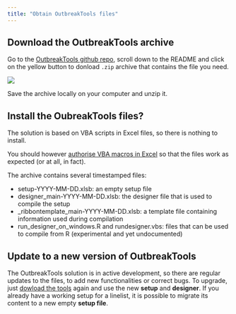 ```yaml
---
title: "Obtain OutbreakTools files"
---
```


## Download the OutbreakTools archive

Go to the [OutbreakTools github repo](https://github.com/epicentre-msf/outbreak-tools), scroll down to the README and click on the yellow button to donload `.zip` archive that contains the file you need.

![](images/img-001-download.png)

Save the archive locally on your computer and unzip it.

## Install the OubreakTools files?

The solution is based on VBA scripts in Excel files, so there is nothing to install.

You should however [authorise VBA macros in Excel](https://support.microsoft.com/en-us/office/enable-or-disable-macros-in-microsoft-365-files-12b036fd-d140-4e74-b45e-16fed1a7e5c6) so that the files work as expected (or at all, in fact).

The archive contains several timestamped files:

-   setup-YYYY-MM-DD.xlsb: an empty setup file
-   designer_main-YYYY-MM-DD.xlsb: the designer file that is used to compile the setup
-   \_ribbontemplate_main-YYYY-MM-DD.xlsb: a template file containing information used during compilation
-   run_designer_on_windows.R and rundesigner.vbs: files that can be used to compile from R (experimental and yet undocumented)

## Update to a new version of OutbreakTools

The OutbreakTools solution is in active development, so there are regular updates to the files, to add new functionalities or correct bugs. To upgrade, just [dowload the tools](https://github.com/epicentre-msf/outbreak-tools) again and use the new **setup** and **designer**. If you already have a working setup for a linelist, it is possible to migrate its content to a new empty **setup file**.
